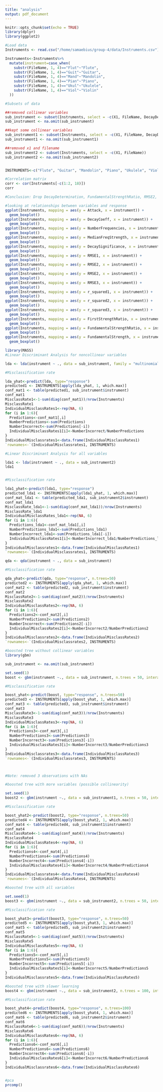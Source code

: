 ```yaml
---
title: "analysis"
output: pdf_document
---
```


```r
knitr::opts_chunk$set(echo = TRUE)
library(dplyr)
library(ggplot2)
```

```r
#Load data
Instruments <- read.csv("/home/samaebius/group-4/data/Instruments.csv")

Instruments<-Instruments%>%
  mutate(instrument=case_when(
    substr(FileName, 1, 4)=="Flut"~"Flute",
    substr(FileName, 1, 4)=="Guit"~"Guitar",
    substr(FileName, 1, 4)=="Mand"~"Mandolin",
    substr(FileName, 1, 4)=="Pian"~"Piano",
    substr(FileName, 1, 4)=="Ukul"~"Ukulele",
    substr(FileName, 1, 4)=="Viol"~"Violin"
  ))

#Subsets of data

##removed collinear variables
sub_instrument <- subset(Instruments, select = -c(X1, FileName, DecayDetermination, DecaySignificance, FundamentalStrengthRatio, RMSE2, RMSE3, RMSE1, r_squared1, r_squared2, r_squared3))
sub_instrument <- na.omit(sub_instrument)

##kept some collinear variables
sub_instrument1 <- subset(Instruments, select = -c(X1, FileName, DecayDetermination, FundamentalStrengthRatio, RMSE2, RMSE3, r_squared2, r_squared3))
sub_instrument1 <- na.omit(sub_instrument1)

##removed x1 and filename
sub_instrument2 <- subset(Instruments, select = -c(X1, FileName))
sub_instrument2 <- na.omit(sub_instrument2)


INSTRUMENTS<-c("Flute", "Guitar", "Mandolin", "Piano", "Ukulele", "Violin")

#Correlation matrix
corr <- cor(Instruments[-c(1:2, 18)])
corr

#Conclusion: Drop DecayDetermination, FundamentalStrengthRatio, RMSE2, RMSE3
```

```r
#looking at relationships between variables and response
ggplot(Instruments, mapping = aes(y = Attack, x = instrument)) +
  geom_boxplot()
ggplot(Instruments, mapping = aes(y = DecayCoeff, x = instrument)) +
  geom_boxplot()
ggplot(Instruments, mapping = aes(y = NumberFrequencies, x = instrument)) +
  geom_boxplot()
ggplot(Instruments, mapping = aes(y = MedianFreqStrength, x = instrument)) +
  geom_boxplot()
ggplot(Instruments, mapping = aes(y = DecaySignificance, x = instrument)) +
  geom_boxplot()
ggplot(Instruments, mapping = aes(y = RMSE1, x = instrument)) +
  geom_boxplot()
ggplot(Instruments, mapping = aes(y = RMSE2, x = instrument)) +
  geom_boxplot()
ggplot(Instruments, mapping = aes(y = RMSE2, x = instrument)) +
  geom_boxplot()
ggplot(Instruments, mapping = aes(y = RMSE3, x = instrument)) +
  geom_boxplot()
ggplot(Instruments, mapping = aes(y = r_squared1, x = instrument)) +
  geom_boxplot()
ggplot(Instruments, mapping = aes(y = r_squared2, x = instrument)) +
  geom_boxplot()
ggplot(Instruments, mapping = aes(y = r_squared3, x = instrument)) +
  geom_boxplot()
ggplot(Instruments, mapping = aes(y = FirstStrengthRatio, x = instrument)) +
  geom_boxplot()
ggplot(Instruments, mapping = aes(y = FundamentalStrengthRatio, x = instrument)) +
  geom_boxplot()
ggplot(Instruments, mapping = aes(y = FundamentalStrength, x = instrument)) +
  geom_boxplot()
```


```r
library(MASS)
#Linear Discriminant Analysis for noncollinear variables

lda <- lda(instrument ~ ., data = sub_instrument, family = "multinomial")

#Misclassification rate

lda_yhat<-predict(lda, type="response")
predicted1 <- INSTRUMENTS[apply(lda_yhat, 1, which.max)]
conf_mat1 <- table(predicted1, sub_instrument$instrument)
conf_mat1
MisclassRate1<-1-sum(diag(conf_mat1))/nrow(Instruments)
MisclassRate1
IndividualMisclassRates1<-rep(NA, 6)
for (i in 1:6){
  Predictions<-conf_mat1[,i]
  NumberPredictions<-sum(Predictions)
  NumberIncorrect<-sum(Predictions[-i])
  IndividualMisclassRates1[i]<-NumberIncorrect/NumberPredictions
}
IndividualMisclassrates1<-data.frame(IndividualMisclassRates1)
`rownames<-`(IndividualMisclassrates1, INSTRUMENTS)


```

```r
#Linear Discriminant Analysis for all variables

lda1 <- lda(instrument ~ ., data = sub_instrument2)
lda1


#Misclassification rate

lda1_yhat<-predict(lda1, type="response")
predicted_lda1 <- INSTRUMENTS[apply(lda1_yhat, 1, which.max)]
conf_mat_lda1 <- table(predicted_lda1, sub_instrument2$instrument)
conf_mat_lda1
MisclassRate_lda1<-1-sum(diag(conf_mat_lda1))/nrow(Instruments)
MisclassRate_lda1
IndividualMisclassRates_lda1<-rep(NA, 6)
for (i in 1:6){
  Predictions_lda1<-conf_mat_lda1[,i]
  NumberPredictions_lda1<-sum(Predictions_lda1)
  NumberIncorrect_lda1<-sum(Predictions_lda1[-i])
  IndividualMisclassRates1[i]<-NumberIncorrect_lda1/NumberPredictions_lda1
}
IndividualMisclassrates1<-data.frame(IndividualMisclassRates1)
`rownames<-`(IndividualMisclassrates1, INSTRUMENTS)
```


```r
qda <- qda(instrument ~ ., data = sub_instrument)

#Misclassification rate

qda_yhat<-predict(qda, type="response", n.trees=50)
predicted2 <- INSTRUMENTS[apply(qda_yhat, 1, which.max)]
conf_mat2 <- table(predicted2, sub_instrument$instrument)
conf_mat2
MisclassRate2<-1-sum(diag(conf_mat2))/nrow(Instruments)
MisclassRate2
IndividualMisclassRates2<-rep(NA, 6)
for (i in 1:6){
  Predictions2<-conf_mat2[,i]
  NumberPredictions2<-sum(Predictions2)
  NumberIncorrect<-sum(Predictions2[-i])
  IndividualMisclassRates2[i]<-NumberIncorrect2/NumberPredictions2
}
IndividualMisclassrates2<-data.frame(IndividualMisclassRates2)
`rownames<-`(IndividualMisclassrates2, INSTRUMENTS)
```

```r
#boosted tree without collinear variables
library(gbm)

sub_instrument <- na.omit(sub_instrument)

set.seed(1)
boost <- gbm(instrument ~., data = sub_instrument, n.trees = 50, interaction.depth = 1, shrinkage = 0.1, distribution = "multinomial")

#Misclassification rate

boost_yhat<-predict(boost, type="response", n.trees=50)
predicted3 <- INSTRUMENTS[apply(boost_yhat, 1, which.max)]
conf_mat3 <- table(predicted3, sub_instrument$instrument)
conf_mat3
MisclassRate3<-1-sum(diag(conf_mat3))/nrow(Instruments)
MisclassRate3
IndividualMisclassRates3<-rep(NA, 6)
for (i in 1:6){
  Predictions3<-conf_mat3[,i]
  NumberPredictions3<-sum(Predictions3)
  NumberIncorrect3<-sum(Predictions3[-i])
  IndividualMisclassRates3[i]<-NumberIncorrect3/NumberPredictions3
}
IndividualMisclassrates3<-data.frame(IndividualMisclassRates3)
`rownames<-`(IndividualMisclassrates3, INSTRUMENTS)



#Note: removed 3 observations with NAs
```

```r
#boosted tree with more variables (possible collinearity)

set.seed(1)
boost2 <- gbm(instrument ~., data = sub_instrument1, n.trees = 50, interaction.depth = 1, shrinkage = 0.1, distribution = "multinomial")

#Misclassification rate

boost_yhat2<-predict(boost2, type="response", n.trees=50)
predicted4 <- INSTRUMENTS[apply(boost_yhat2, 1, which.max)]
conf_mat4 <- table(predicted4, sub_instrument1$instrument)
conf_mat4
MisclassRate4<-1-sum(diag(conf_mat4))/nrow(Instruments)
MisclassRate4
IndividualMisclassRates4<-rep(NA, 6)
for (i in 1:6){
  Predictions4<-conf_mat4[,i]
  NumberPredictions4<-sum(Predictions4)
  NumberIncorrect4<-sum(Predictions4[-i])
  IndividualMisclassRates4[i]<-NumberIncorrect4/NumberPredictions4
}
IndividualMisclassrates4<-data.frame(IndividualMisclassRates4)
`rownames<-`(IndividualMisclassRates4, INSTRUMENTS)
```
```r
#boosted tree with all variables

set.seed(1)
boost3 <- gbm(instrument ~., data = sub_instrument2, n.trees = 50, interaction.depth = 1, shrinkage = 0.1, distribution = "multinomial")

#Misclassification rate

boost_yhat3<-predict(boost3, type="response", n.trees=50)
predicted5 <- INSTRUMENTS[apply(boost_yhat3, 1, which.max)]
conf_mat5 <- table(predicted5, sub_instrument2$instrument)
conf_mat5
MisclassRate5<-1-sum(diag(conf_mat5))/nrow(Instruments)
MisclassRate5
IndividualMisclassRates5<-rep(NA, 6)
for (i in 1:6){
  Predictions5<-conf_mat5[,i]
  NumberPredictions5<-sum(Predictions5)
  NumberIncorrect5<-sum(Predictions5[-i])
  IndividualMisclassRates5[i]<-NumberIncorrect5/NumberPredictions5
}
IndividualMisclassrates5<-data.frame(IndividualMisclassRates5)
```

```r
#boosted tree with slower learning
boost4 <- gbm(instrument ~., data = sub_instrument2, n.trees = 100, interaction.depth = 1, shrinkage = 0.001, distribution = "multinomial")

#Misclassification rate

boost_yhat4<-predict(boost4, type="response", n.trees=100)
predicted6 <- INSTRUMENTS[apply(boost_yhat4, 1, which.max)]
conf_mat6 <- table(predicted6, sub_instrument2$instrument)
conf_mat6
MisclassRate6<-1-sum(diag(conf_mat6))/nrow(Instruments)
MisclassRate6
IndividualMisclassRates6<-rep(NA, 6)
for (i in 1:6){
  Predictions6<-conf_mat6[,i]
  NumberPredictions6<-sum(Predictions6)
  NumberIncorrect6<-sum(Predictions6[-i])
  IndividualMisclassRates6[i]<-NumberIncorrect6/NumberPredictions6
}
IndividualMisclassrates6<-data.frame(IndividualMisclassRates6)



```


```r
#pca
prcomp()
```

